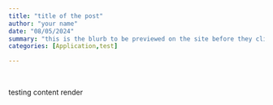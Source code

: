 ```yaml
---
title: "title of the post"
author: "your name"
date: "08/05/2024"
summary: "this is the blurb to be previewed on the site before they click on the full post"
categories: [Application,test]

---
```

<!-- Please copy this template into the posts folder and rename as appropriate -->
<br>
<!-- enter post content here -->

testing content render